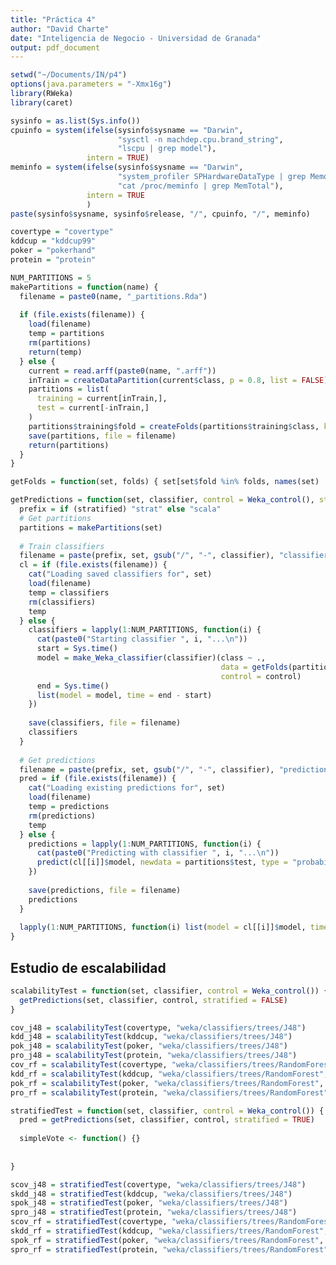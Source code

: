 ```yaml
---
title: "Práctica 4"
author: "David Charte"
date: "Inteligencia de Negocio - Universidad de Granada"
output: pdf_document
---
```


```r
setwd("~/Documents/IN/p4")
options(java.parameters = "-Xmx16g")
library(RWeka)
library(caret)
```

```r
sysinfo = as.list(Sys.info())
cpuinfo = system(ifelse(sysinfo$sysname == "Darwin",
                        "sysctl -n machdep.cpu.brand_string",
                        "lscpu | grep model"),
                 intern = TRUE)
meminfo = system(ifelse(sysinfo$sysname == "Darwin",
                        "system_profiler SPHardwareDataType | grep Memory",
                        "cat /proc/meminfo | grep MemTotal"),
                 intern = TRUE
                 )
paste(sysinfo$sysname, sysinfo$release, "/", cpuinfo, "/", meminfo)
```

```r
covertype = "covertype"
kddcup = "kddcup99"
poker = "pokerhand"
protein = "protein"
```

```r
NUM_PARTITIONS = 5
makePartitions = function(name) {
  filename = paste0(name, "_partitions.Rda")
  
  if (file.exists(filename)) {
    load(filename)
    temp = partitions
    rm(partitions)
    return(temp)
  } else {
    current = read.arff(paste0(name, ".arff"))
    inTrain = createDataPartition(current$class, p = 0.8, list = FALSE)
    partitions = list(
      training = current[inTrain,],
      test = current[-inTrain,]
    )
    partitions$training$fold = createFolds(partitions$training$class, k = NUM_PARTITIONS, list = FALSE)
    save(partitions, file = filename)
    return(partitions)
  }
}

getFolds = function(set, folds) { set[set$fold %in% folds, names(set) != "fold"] }

getPredictions = function(set, classifier, control = Weka_control(), stratified = FALSE) {
  prefix = if (stratified) "strat" else "scala"
  # Get partitions
  partitions = makePartitions(set)
  
  # Train classifiers
  filename = paste(prefix, set, gsub("/", "-", classifier), "classifiers.Rda", sep="_")
  cl = if (file.exists(filename)) {
    cat("Loading saved classifiers for", set)
    load(filename)
    temp = classifiers
    rm(classifiers)
    temp
  } else {
    classifiers = lapply(1:NUM_PARTITIONS, function(i) {
      cat(paste0("Starting classifier ", i, "...\n"))
      start = Sys.time()
      model = make_Weka_classifier(classifier)(class ~ .,
                                               data = getFolds(partitions$training, if (stratified) i else 1:i),
                                               control = control)
      end = Sys.time()
      list(model = model, time = end - start)
    })
    
    save(classifiers, file = filename)
    classifiers
  }
  
  # Get predictions
  filename = paste(prefix, set, gsub("/", "-", classifier), "predictions.Rda", sep="_")
  pred = if (file.exists(filename)) {
    cat("Loading existing predictions for", set)
    load(filename)
    temp = predictions
    rm(predictions)
    temp
  } else {
    predictions = lapply(1:NUM_PARTITIONS, function(i) {
      cat(paste0("Predicting with classifier ", i, "...\n"))
      predict(cl[[i]]$model, newdata = partitions$test, type = "probability")
    })
    
    save(predictions, file = filename)
    predictions
  }
  
  lapply(1:NUM_PARTITIONS, function(i) list(model = cl[[i]]$model, time = cl[[i]]$time, predictions = pred[[i]]))
}
```

## Estudio de escalabilidad

```r
scalabilityTest = function(set, classifier, control = Weka_control()) {
  getPredictions(set, classifier, control, stratified = FALSE)
}
```

```r
cov_j48 = scalabilityTest(covertype, "weka/classifiers/trees/J48")
kdd_j48 = scalabilityTest(kddcup, "weka/classifiers/trees/J48")
pok_j48 = scalabilityTest(poker, "weka/classifiers/trees/J48")
pro_j48 = scalabilityTest(protein, "weka/classifiers/trees/J48")
cov_rf = scalabilityTest(covertype, "weka/classifiers/trees/RandomForest", Weka_control(I = 50, "num-slots" = 1))
kdd_rf = scalabilityTest(kddcup, "weka/classifiers/trees/RandomForest", Weka_control(I = 50, "num-slots" = 1))
pok_rf = scalabilityTest(poker, "weka/classifiers/trees/RandomForest", Weka_control(I = 50, "num-slots" = 1))
pro_rf = scalabilityTest(protein, "weka/classifiers/trees/RandomForest", Weka_control(I = 50, "num-slots" = 1))
```

```r
stratifiedTest = function(set, classifier, control = Weka_control()) {
  pred = getPredictions(set, classifier, control, stratified = TRUE)
  
  simpleVote <- function() {}
    
  
}
```

```r
scov_j48 = stratifiedTest(covertype, "weka/classifiers/trees/J48")
skdd_j48 = stratifiedTest(kddcup, "weka/classifiers/trees/J48")
spok_j48 = stratifiedTest(poker, "weka/classifiers/trees/J48")
spro_j48 = stratifiedTest(protein, "weka/classifiers/trees/J48")
scov_rf = stratifiedTest(covertype, "weka/classifiers/trees/RandomForest", Weka_control(I = 50, "num-slots" = 1))
skdd_rf = stratifiedTest(kddcup, "weka/classifiers/trees/RandomForest", Weka_control(I = 50, "num-slots" = 1))
spok_rf = stratifiedTest(poker, "weka/classifiers/trees/RandomForest", Weka_control(I = 50, "num-slots" = 1))
spro_rf = stratifiedTest(protein, "weka/classifiers/trees/RandomForest", Weka_control(I = 50, "num-slots" = 1))
```
